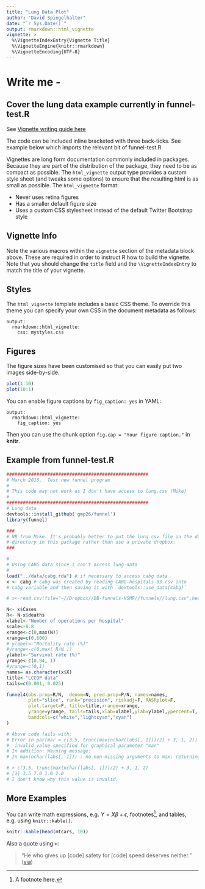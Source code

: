 ```yaml
---
title: "Lung Data Plot"
author: "David Spiegelhalter"
date: "`r Sys.Date()`"
output: rmarkdown::html_vignette
vignette: >
  %\VignetteIndexEntry{Vignette Title}
  %\VignetteEngine{knitr::rmarkdown}
  %\VignetteEncoding{UTF-8}
---
```


# Write me -
## Cover the lung data example currently in funnel-test.R

See [Vignette writing guide here](http://r-pkgs.had.co.nz/vignettes.html)

The code can be included inline bracketed with three back-ticks. See example below which imports the relevant bit of funnel-test.R

Vignettes are long form documentation commonly included in packages. Because they are part of the distribution of the package, they need to be as compact as possible. The `html_vignette` output type provides a custom style sheet (and tweaks some options) to ensure that the resulting html is as small as possible. The `html_vignette` format:

- Never uses retina figures
- Has a smaller default figure size
- Uses a custom CSS stylesheet instead of the default Twitter Bootstrap style

## Vignette Info

Note the various macros within the `vignette` section of the metadata block above. These are required in order to instruct R how to build the vignette. Note that you should change the `title` field and the `\VignetteIndexEntry` to match the title of your vignette.

## Styles

The `html_vignette` template includes a basic CSS theme. To override this theme you can specify your own CSS in the document metadata as follows:

    output:
      rmarkdown::html_vignette:
        css: mystyles.css

## Figures

The figure sizes have been customised so that you can easily put two images side-by-side.

```r
plot(1:10)
plot(10:1)
```

You can enable figure captions by `fig_caption: yes` in YAML:

    output:
      rmarkdown::html_vignette:
        fig_caption: yes

Then you can use the chunk option `fig.cap = "Your figure caption."` in **knitr**.

## Example from funnel-test.R

```r
####################################################
# March 2016.  Test new funnel program
#
# This code may not work as I don't have access to lung.csv (Mike)
#
####################################################
# Lung data
devtools::install_github('gmp26/funnel')
library(funnel)

###
# NB from Mike. It's probably better to put the lung.csv file in the data
# directory in this package rather than use a private dropbox.
###

#
# Using CABG data since I can't access lung-data
#
load("../data/cabg.rda") # if necessary to access cabg data
x <- cabg # cabg was created by reading CABG-hospitals-03.csv into
# cabg variable and then saving it with `devtools::use_data(cabg)`

# x<-read.csv(file="~//Dropbox//DB-funnels-HSMR//funnels//lung.csv",header=T,sep=",")

N<- x$Cases
R<- N-x$deaths
xlabel<-"Number of operations per hospital"
scale<-0.8
xrange<-c(0,max(N))
xrange=c(0,600)
# ylabel<-"Mortality rate (%)"
#yrange<-c(0,max( R/N ))
ylabel<-"Survival rate (%)"
yrange<-c(0.94, 1)
#yrange=c(0,1)
names= as.character(x$X)
title<-"LCCOP data"
tails=c(0.001, 0.025)

funnel4(obs.prop=R/N,  denom=N, pred.prop=P/N, names=names,
        plot="slice", rank="precision", riskadj=F, RASRplot=F,
        plot.target=F, title=title,xrange=xrange,
        yrange=yrange, tails=tails,xlab=xlabel,ylab=ylabel,ypercent=T,
        bandcols=c("white","lightcyan","cyan")
)

# Above code fails with:
# Error in par(mar = c(3.5, trunc(max(nchar(labs[, 1]))/2) + 3, 1, 2)) :
#  invalid value specified for graphical parameter "mar"
# In addition: Warning message:
# In max(nchar(labs[, 1])) : no non-missing arguments to max; returning -Inf

# > c(3.5, trunc(max(nchar(labs[, 1]))/2) + 3, 1, 2)
# [1] 3.5 7.0 1.0 2.0
# I don't know why this value is invalid.

```

## More Examples

You can write math expressions, e.g. $Y = X\beta + \epsilon$, footnotes^[A footnote here.], and tables, e.g. using `knitr::kable()`.

```r
knitr::kable(head(mtcars, 10))
```

Also a quote using `>`:

> "He who gives up [code] safety for [code] speed deserves neither."
([via](https://twitter.com/hadleywickham/status/504368538874703872))
